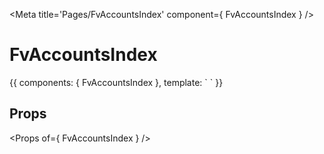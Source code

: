 
<Meta title='Pages/FvAccountsIndex' component={ FvAccountsIndex } />

# FvAccountsIndex

<Canvas>
<Story name='Common' height='150px'>{{
  components: { FvAccountsIndex },
  template: `<FvAccountsIndex>
  </FvAccountsIndex>`
}}</Story>
</Canvas>

## Props

<Props of={ FvAccountsIndex } />
